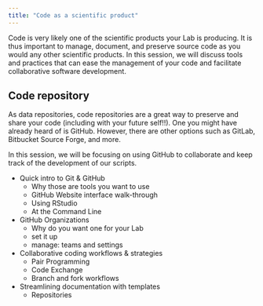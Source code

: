 ```yaml
---
title: "Code as a scientific product"
---
```


Code is very likely one of the scientific products your Lab is producing. It is thus important to manage, document, and preserve source code as you would any other scientific products. In this session, we will discuss tools and practices that can ease the management of your code and facilitate collaborative software development.

## Code repository

As data repositories, code repositories are a great way to preserve and share your code (including with your future self!!). One you might have already heard of is GitHub. However, there are other options such as GitLab, Bitbucket Source Forge, and more.

In this session, we will be focusing on using GitHub to collaborate and keep track of the development of our scripts.

- Quick intro to Git & GitHub
  - Why those are tools you want to use
  - GitHub Website interface walk-through
  - Using RStudio
  - At the Command Line

- GitHub Organizations
  - Why do you want one for your Lab
  - set it up
  - manage: teams and settings
  
- Collaborative coding workflows & strategies
  - Pair Programming
  - Code Exchange
  - Branch and fork workflows

- Streamlining documentation with templates
  - Repositories



  
  